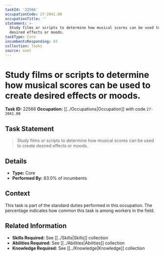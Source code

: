 ```yaml
---
taskId: '22566'
occupationCode: 27-2041.00
occupationTitle: ''
statement: >-
  Study films or scripts to determine how musical scores can be used to create
  desired effects or moods.
taskType: Core
incumbentsResponding: 83
collection: Tasks
source: onet
---
```

# Study films or scripts to determine how musical scores can be used to create desired effects or moods.

**Task ID:** 22566
**Occupation:** [[../Occupations|Occupation]] with code `27-2041.00`

## Task Statement

> Study films or scripts to determine how musical scores can be used to create desired effects or moods.

## Details

- **Type:** Core
- **Performed By:** 83.0% of incumbents

## Context

This task is part of the standard duties performed in this occupation. The percentage indicates how common this task is among workers in the field.

## Related Information

- **Skills Required:** See [[../Skills|Skills]] collection
- **Abilities Required:** See [[../Abilities|Abilities]] collection
- **Knowledge Required:** See [[../Knowledge|Knowledge]] collection

